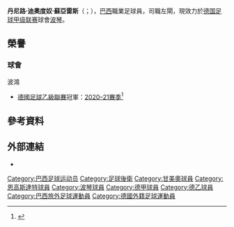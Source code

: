 {{noteTA
|G1=football|G2=uefa|G3=德甲
|1=zh-hans:达尼洛; zh-hk:丹尼路; zh-tw:達尼洛;
|2=zh-hans:特奥多罗; zh-hk:迪奧度奴; zh-tw:特奧多羅;
}}
{{Infobox football biography
| name                = 達尼洛·蘇亞雷斯<br />Danilo Soares
| image               = DaniloSoares.jpg
| fullname            = Danilo Teodoro Soares
| birth_date          = {{birth date and age|df=yes|1991|10|29}}
| birth_place         = {{BRA}}[[贝洛奥里藏特|贝洛奥里藏特]]
| height              = {{height|m=1.70}}
| position            = [[左閘|左閘]]
| currentclub         = [[波琴體育會|波琴]]
| clubnumber          = 3
| youthyears1         = {{0}}{{0}}{{0}}{{0}}–2010 | youthclubs1 = [[甘美奧|甘美奧]]
| years1              = 2010–2013 | caps1 = 82 | goals1 = 2 | clubs1 = [[奧地利路斯登洛體育會|奧地利路斯登洛]]
| years2              = 2010 | caps2 = 0 | goals2 = 0 | clubs2 = → SC Austria Lustenau II
| years3              = 2013–2016 | caps3 = 60 | goals3 = 1 | clubs3 = [[因戈尔施塔特04足球俱乐部|因戈尔施塔特]]
| years4              = 2016–2017 | caps4 = 0 | goals4 = 0 | clubs4 = [[賀芬咸1899體育會|賀芬咸]]
| years5              = 2017– | caps5 = 117 | goals5 = 3 | clubs5 = [[波琴體育會|波琴]]
| nationalyears1      = 
| nationalteam1       = 
| nationalcaps1       = 
| nationalgoals1      = 
| club-update         = 2021年5月23日
| nationalteam-update = 
}}

'''丹尼路·迪奧度奴·蘇亞雷斯'''（{{lang-pt|Danilo Teodoro Soares}}；{{bd|1991年|10月29日}}），[[巴西|巴西]]職業足球員，司職左閘，現效力於[[德国足球甲级联赛|德国足球甲级联赛]]球會[[波琴體育會|波琴]]。

== 榮譽 ==
=== 球會 ===
;{{flagicon|GER}} 波鴻
* [[德國足球乙級聯賽|德國足球乙級聯賽]]冠軍：[[2020年至2021年德国足球乙级联赛|2020–21賽季]]<ref>{{cite web|url=https://www1.wdr.de/sport/fussball/zweite-bundesliga/vfl-bochum-aufstieg-bundesliga-rueckblick-100.html|title=VfL Bochum: Aufstieg mit Anlauf|publisher=WDR|date=2021-05-23|access-date=2021-07-16|archive-date=2021-05-24|archive-url=https://web.archive.org/web/20210524232106/https://www1.wdr.de/sport/fussball/zweite-bundesliga/vfl-bochum-aufstieg-bundesliga-rueckblick-100.html}}</ref>

==參考資料==
{{Reflist}}

==外部連結==
* {{Soccerway}}

{{波琴球員名單}}

{{DEFAULTSORT:Soares, Danilo Teodoro}}
[[Category:巴西足球运动员|Category:巴西足球运动员]]
[[Category:足球後衛|Category:足球後衛]]
[[Category:甘美奧球員|Category:甘美奧球員]]
[[Category:恩高斯達特球員|Category:恩高斯達特球員]]
[[Category:波琴球員|Category:波琴球員]]
[[Category:德甲球員|Category:德甲球員]]
[[Category:德乙球員|Category:德乙球員]]
[[Category:巴西旅外足球運動員|Category:巴西旅外足球運動員]]
[[Category:德國外籍足球運動員|Category:德國外籍足球運動員]]
